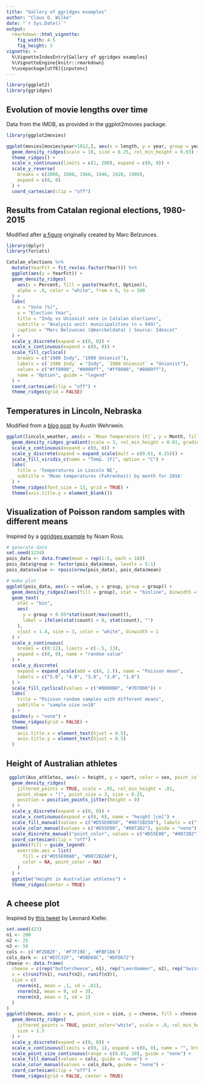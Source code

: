 ```yaml
---
title: "Gallery of ggridges examples"
author: "Claus O. Wilke"
date: "`r Sys.Date()`"
output:
  rmarkdown::html_vignette:
    fig_width: 4.5
    fig_height: 3
vignette: >
  %\VignetteIndexEntry{Gallery of ggridges examples}
  %\VignetteEngine{knitr::rmarkdown}
  %\usepackage[utf8]{inputenc}
---
```


```r
library(ggplot2)
library(ggridges)
```


## Evolution of movie lengths over time

Data from the IMDB, as provided in the ggplot2movies package.
```r
library(ggplot2movies)

ggplot(movies[movies$year>1912,], aes(x = length, y = year, group = year)) +
  geom_density_ridges(scale = 10, size = 0.25, rel_min_height = 0.03) +
  theme_ridges() +
  scale_x_continuous(limits = c(1, 200), expand = c(0, 0)) +
  scale_y_reverse(
    breaks = c(2000, 1980, 1960, 1940, 1920, 1900),
    expand = c(0, 0)
  ) +
  coord_cartesian(clip = "off")
```

## Results from Catalan regional elections, 1980-2015

Modified after [a figure](https://twitter.com/marcbeldata/status/888697140268204032) originally created by Marc Belzunces. 

```r
library(dplyr)
library(forcats)

Catalan_elections %>%
  mutate(YearFct = fct_rev(as.factor(Year))) %>%
  ggplot(aes(y = YearFct)) +
  geom_density_ridges(
    aes(x = Percent, fill = paste(YearFct, Option)), 
    alpha = .8, color = "white", from = 0, to = 100
  ) +
  labs(
    x = "Vote (%)",
    y = "Election Year",
    title = "Indy vs Unionist vote in Catalan elections",
    subtitle = "Analysis unit: municipalities (n = 949)",
    caption = "Marc Belzunces (@marcbeldata) | Source: Idescat"
  ) +
  scale_y_discrete(expand = c(0, 0)) +
  scale_x_continuous(expand = c(0, 0)) +
  scale_fill_cyclical(
    breaks = c("1980 Indy", "1980 Unionist"),
    labels = c(`1980 Indy` = "Indy", `1980 Unionist` = "Unionist"),
    values = c("#ff0000", "#0000ff", "#ff8080", "#8080ff"),
    name = "Option", guide = "legend"
  ) +
  coord_cartesian(clip = "off") +
  theme_ridges(grid = FALSE)
```

## Temperatures in Lincoln, Nebraska

Modified from a [blog post](http://austinwehrwein.com/data-visualization/it-brings-me-ggjoy/) by Austin Wehrwein.
```r
ggplot(lincoln_weather, aes(x = `Mean Temperature [F]`, y = Month, fill = stat(x))) +
  geom_density_ridges_gradient(scale = 3, rel_min_height = 0.01, gradient_lwd = 1.) +
  scale_x_continuous(expand = c(0, 0)) +
  scale_y_discrete(expand = expand_scale(mult = c(0.01, 0.25))) +
  scale_fill_viridis_c(name = "Temp. [F]", option = "C") +
  labs(
    title = 'Temperatures in Lincoln NE',
    subtitle = 'Mean temperatures (Fahrenheit) by month for 2016'
  ) +
  theme_ridges(font_size = 13, grid = TRUE) + 
  theme(axis.title.y = element_blank())
```

## Visualization of Poisson random samples with different means

Inspired by a [ggridges example](https://twitter.com/noamross/status/888405434381545472) by Noam Ross.
```r
# generate data
set.seed(1234)
pois_data <- data.frame(mean = rep(1:5, each = 10))
pois_data$group <- factor(pois_data$mean, levels = 5:1)
pois_data$value <- rpois(nrow(pois_data), pois_data$mean)

# make plot
ggplot(pois_data, aes(x = value, y = group, group = group)) +
  geom_density_ridges2(aes(fill = group), stat = "binline", binwidth = 1, scale = 0.95) +
  geom_text(
    stat = "bin",
    aes(
      y = group + 0.95*stat(count/max(count)),
      label = ifelse(stat(count) > 0, stat(count), "")
    ),
    vjust = 1.4, size = 3, color = "white", binwidth = 1
  ) +
  scale_x_continuous(
    breaks = c(0:12), limits = c(-.5, 13),
    expand = c(0, 0), name = "random value"
  ) +
  scale_y_discrete(
    expand = expand_scale(add = c(0, 1.)), name = "Poisson mean",
    labels = c("5.0", "4.0", "3.0", "2.0", "1.0")
  ) +
  scale_fill_cyclical(values = c("#0000B0", "#7070D0")) +
  labs(
    title = "Poisson random samples with different means",
    subtitle = "sample size n=10"
  ) +
  guides(y = "none") +
  theme_ridges(grid = FALSE) +
  theme(
    axis.title.x = element_text(hjust = 0.5),
    axis.title.y = element_text(hjust = 0.5)
  )
```


## Height of Australian athletes

```r
 ggplot(Aus_athletes, aes(x = height, y = sport, color = sex, point_color = sex, fill = sex)) +
  geom_density_ridges(
    jittered_points = TRUE, scale = .95, rel_min_height = .01,
    point_shape = "|", point_size = 3, size = 0.25,
    position = position_points_jitter(height = 0)
  ) +
  scale_y_discrete(expand = c(0, 0)) +
  scale_x_continuous(expand = c(0, 0), name = "height [cm]") +
  scale_fill_manual(values = c("#D55E0050", "#0072B250"), labels = c("female", "male")) +
  scale_color_manual(values = c("#D55E00", "#0072B2"), guide = "none") +
  scale_discrete_manual("point_color", values = c("#D55E00", "#0072B2"), guide = "none") +
  coord_cartesian(clip = "off") +
  guides(fill = guide_legend(
    override.aes = list(
      fill = c("#D55E00A0", "#0072B2A0"),
      color = NA, point_color = NA)
    )
  ) +
  ggtitle("Height in Australian athletes") +
  theme_ridges(center = TRUE)
```


## A cheese plot

Inspired by [this tweet](https://twitter.com/lenkiefer/status/932237461337575429) by Leonard Kiefer.

```r
set.seed(423)
n1 <- 200
n2 <- 25
n3 <- 50
cols <- c('#F2DB2F', '#F7F19E', '#FBF186')
cols_dark <- c("#D7C32F", "#DBD68C", "#DFD672")
cheese <- data.frame(
  cheese = c(rep("buttercheese", n1), rep("Leerdammer", n2), rep("Swiss", n3)),
  x = c(runif(n1), runif(n2), runif(n3)),
  size = c(
    rnorm(n1, mean = .1, sd = .01),
    rnorm(n2, mean = 9, sd = 3),
    rnorm(n3, mean = 3, sd = 1)
  )
)
ggplot(cheese, aes(x = x, point_size = size, y = cheese, fill = cheese, color = cheese)) +
  geom_density_ridges(
    jittered_points = TRUE, point_color="white", scale = .8, rel_min_height = .2,
    size = 1.5
  ) +
  scale_y_discrete(expand = c(0, 0)) +
  scale_x_continuous(limits = c(0, 1), expand = c(0, 0), name = "", breaks = NULL) +
  scale_point_size_continuous(range = c(0.01, 10), guide = "none") +
  scale_fill_manual(values = cols, guide = "none") +
  scale_color_manual(values = cols_dark, guide = "none") +
  coord_cartesian(clip = "off") +
  theme_ridges(grid = FALSE, center = TRUE)
```

